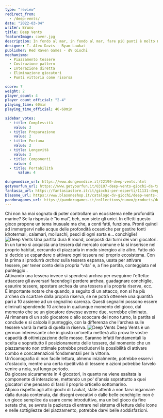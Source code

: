 ```yaml
---
type: "review"
redirect_from:
  - /deep-vents/
date: "2022-03-04"
writer: Bruno
title: Deep Vents
featureImage: cover.jpg
description: In fondo al mar, in fondo al mar, fare più punti è molto meglio, credi a me!
designer: T. Alex Davis - Ryan Laukat
publisher: Red Raven Games - dV Giochi
mechanisms:
  - Piazzamento tessere
  - Costruzione pattern
  - Interazione diretta
  - Eliminazione giocatori
  - Punti vittoria come risorsa
 
score: 7
weight: 2
player_count: 4
player_count_official: "2-4"
playing_time: 60min
playing_time_official: 40-60min
 
sidebar_votes:
  - title: Complessità
    value: 3
  - title: Preparazione
    value: 2
  - title: Fortuna
    value: 2
  - title: Longevità
    value: 3
  - title: Componenti
    value: 4
  - title: Portabilità
	  value: 4
 
dungeondice_url: https://www.dungeondice.it/22190-deep-vents.html
getyourfun_url: https://www.getyourfun.it/03107-deep-vents-giochi-da-tavolo-di-strategia.html
fantasia_url: https://fantasiastore.it/it/giochi-per-esperti/11131-deep-vents.html
blasone_url: https://www.blasoneshop.it/catalogo-dv-giochi/deep-vents-102-1944
pandoragames_url: https://pandoragames.it/collections/nuovo/products/deep-vents
---
```


<Setting>
  Chi non ha mai sognato di poter controllare un ecosistema nelle profondità
  marine? Se la risposta è “io mai”, beh, non siete gli unici. In effetti questo
  gioco propone un tema inusuale ma che, a conti fatti, funziona. Pronti quindi
  ad immergervi nelle acque delle profondità oceaniche per gestire fonti
  idrotermali, calamari, molluschi, pesci di ogni sorta e… conchiglie!
</Setting>

<img src="./game1.jpg" alt="Deep Vents" />

<Rules>
  Una partita dura 8 round, composti dai turni dei vari giocatori. In un turno
  si acquista una tessera dal mercato comune e la si inserisce nel proprio
  habitat, cercando di piazzarla in modo sinergico alle altre. Fatto ciò si
  decide se espandere o attivare ogni tessera nel proprio ecosistema. Con la
  prima si produrrà <i>archea</i> sulla tessera espansa, usata per attivare
  tessere, per tener conto della propria “vita” e, a fine partita, conteggiata
  nel punteggio .<br />
  Attivando una tessera invece si spenderà archea per eseguirne l'effetto: attaccare
  gli avversari facendogli perdere archea, guadagnare conchiglie, esaurire tessere,
  spostare archea da una tessera alla propria riserva, ecc.
  <br />
  È importante notare che quando, a seguito di un attacco, non si ha più archea da
  scartare dalla propria riserva, se ne potrà ottenere una quantità pari a 10 assieme
  ad un segnalino carenza. Questi segnalini possono essere eliminati spendendo 10
  archea in qualunque momento del gioco, dal momento che se un giocatore dovesse
  averne due, verrebbe eliminato.
  <br />
  Al rimanere di un solo giocatore o allo scoccare del nono turno, la partita si
  conclude e si calcola il punteggio, con la differenza che l'archea sulle tessere
  varrà la metà di quella in riserva.
</Rules>

<img src="./game2.jpg" alt="Deep Vents" />

<Feedback>
  Deep Vents è un german interessante che in giusto un'oretta metterà alla prova
  le vostre capacità di ottimizzazione delle mosse. Saranno infatti fondamentali
  la scelta e soprattutto il posizionamento delle tessere, dal momento che un
  piazzamento non ottimale potrebbe precludervi la possibilità di attivare combo
  e concatenazioni fondamentali per la vittoria.
  <br />
  Un'iconografia di non facile lettura, almeno inizialmente, potrebbe esservi
  d'ostacolo, mentre una certa ripetitività di tessere e azioni potrebbe farvelo
  venire a noia, sul lungo periodo.
  <br />
  Da giocare sicuramente in 4 giocatori, in quanto ne viene esaltata la
  componente di interazione, mettendo un po' d'ansia soprattutto a quei
  giocatori che pensano di farsi il proprio orticello sottomarino.
  <br />
  Atipico rispetto agli altri giochi di Laukat, state attenti a non farvi
  ingannare dalla durata contenuta, dai disegni evocativi o dalle belle
  conchiglie: non è un gioco semplice da usare come introduttivo, ma un bel
  gioco da fine serata che, se avrete la pazienza di entrare nel sistema di
  lettura delle icone e nelle sottigliezze del piazzamento, potrebbe darvi belle
  soddisfazioni.
</Feedback>

<Instagram id="CarYMbfjsv2" />
